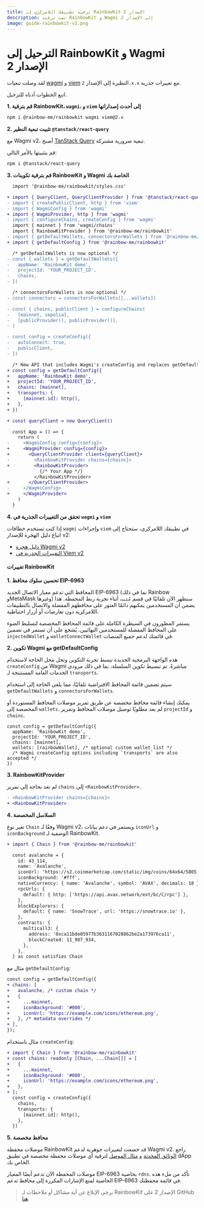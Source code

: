 ```yaml
---
title: ترقية تطبيقك اللامركزي لـ RainbowKit الإصدار 2
description: تمت ترقية RainbowKit و Wagmi إلى الإصدار 2
image: guide-rainbowkit-v2.png
---
```


# الترحيل إلى RainbowKit و Wagmi الإصدار 2

لقد وصلت تبعيات [wagmi](https://wagmi.sh) و [viem](https://viem.sh) النظيرة إلى الإصدار `2.x.x` مع تغييرات جذرية.

اتبع الخطوات أدناه للترحيل.

**1. قم بترقية RainbowKit، `wagmi`، و `viem` إلى أحدث إصداراتها**

```bash
npm i @rainbow-me/rainbowkit wagmi viem@2.x
```

**2. تثبيت تبعية النظير `@tanstack/react-query`**

مع Wagmi v2، أصبح [TanStack Query](https://tanstack.com/query/v5/docs/react/overview) تبعية ضرورية مشتركة.

قم بتثبيتها بالأمر التالي:

```bash
npm i @tanstack/react-query
```

**3. قم بترقية تكوينات RainbowKit و Wagmi الخاصة بك**

```diff
  import '@rainbow-me/rainbowkit/styles.css'

+ import { QueryClient, QueryClientProvider } from '@tanstack/react-query'
- import { createPublicClient, http } from 'viem'
- import { WagmiConfig } from 'wagmi'
+ import { WagmiProvider, http } from 'wagmi'
- import { configureChains, createConfig } from 'wagmi'
  import { mainnet } from 'wagmi/chains'
  import { RainbowKitProvider } from '@rainbow-me/rainbowkit'
- import { getDefaultWallets, connectorsForWallets } from '@rainbow-me/rainbowkit'
+ import { getDefaultConfig } from '@rainbow-me/rainbowkit'

  /* getDefaultWallets is now optional */
- const { wallets } = getDefaultWallets({
-   appName: 'RainbowKit demo',
-   projectId: 'YOUR_PROJECT_ID',
-   chains,
- })

  /* connectorsForWallets is now optional */
- const connectors = connectorsForWallets([...wallets])

- const { chains, publicClient } = configureChains( 
-   [mainnet, sepolia], 
-   [publicProvider(), publicProvider()],
- )

- const config = createConfig({
-   autoConnect: true,
-   publicClient,
- })

  /* New API that includes Wagmi's createConfig and replaces getDefaultWallets and connectorsForWallets */
+ const config = getDefaultConfig({
+   appName: 'RainbowKit demo',
+   projectId: 'YOUR_PROJECT_ID',
+   chains: [mainnet],
+   transports: {
+     [mainnet.id]: http(),
+   },
+ })

+ const queryClient = new QueryClient()

  const App = () => {
    return (
-     <WagmiConfig config={config}>
+     <WagmiProvider config={config}>
+       <QueryClientProvider client={queryClient}>
-         <RainbowKitProvider chains={chains}>
+         <RainbowKitProvider>
            {/* Your App */}
          </RainbowKitProvider>
+       </QueryClientProvider>
-     </WagmiConfig>
+     </WagmiProvider>
    )
  }
```

**4. تحقق من التغييرات الجذرية في `wagmi` و `viem`**

إذا كنت تستخدم خطافات `wagmi` وإجراءات `viem` في تطبيقك اللامركزي، ستحتاج إلى اتباع دليل الهجرة للإصدار v2:

- [دليل هجرة Wagmi v2](https://wagmi.sh/react/guides/migrate-from-v1-to-v2)
- [التغييرات الجذرية في Viem v2](https://viem.sh/docs/migration-guide.html#_2-x-x-breaking-changes)

#### تغييرات RainbowKit

**1. تحسين سلوك محافظ EIP-6963**

المحافظ التي تدعم معيار الاتصال الجديد EIP-6963 (بما في ذلك Rainbow وMetaMask وغيرها) ستظهر الآن تلقائيًا في قسم `مُثبت` أثناء تجربة ربط المحفظة. هذا يضمن أن المستخدمين يمكنهم دائمًا العثور على محافظهم المفضلة والاتصال بالتطبيقات اللامركزية دون تعارضات أو أزرار احتياطية.

يستمر المطورون في السيطرة الكاملة على قائمة المحافظ المخصصة لتسليط الضوء على المحافظ المفضلة للمستخدمين النهائيين. يُشجع على أن تستمر في تضمين `injectedWallet` و `walletConnectWallet` في قائمتك لدعم جميع المنصات.

**2. تكوين Wagmi مع getDefaultConfig**

هذه الواجهة البرمجية الجديدة تبسط تجربة التكوين وتحل محل الحاجة لاستخدام `createConfig` من Wagmi مباشرةً. تم تبسيط تكوين السلسلة، بما في ذلك مزودي الخدمات العامة المستنتجة لـ `transports`.

سيتم تضمين قائمة المحافظ الافتراضية تلقائيًا، مما يلغي الحاجة إلى استخدام `getDefaultWallets` و `connectorsForWallets`.

يمكنك إنشاء قائمة محافظ مخصصة عن طريق تمرير موصلات المحافظ المستوردة أو المخصصة إلى `wallets`. لم يعد مطلوبًا توصيل موصلات المحافظ وتمرير `projectId` و `chains`.

```
const config = getDefaultConfig({
  appName: 'RainbowKit demo',
  projectId: 'YOUR_PROJECT_ID',
  chains: [mainnet],
  wallets: [rainbowWallet], /* optional custom wallet list */
  /* Wagmi createConfig options including `transports` are also accepted */
})
```

**3. RainbowKitProvider**

لم تعد بحاجة إلى تمرير `chains` إلى `<RainbowKitProvider>`.

```diff
- <RainbowKitProvider chains={chains}>
+ <RainbowKitProvider>
```

**4. السلاسل المخصصة**

تغير نوع `Chain` وفقًا لـ Wagmi v2، ويستمر في دعم بيانات `iconUrl` و `iconBackground` الوصفية لـ RainbowKit.

```diff
+ import { Chain } from '@rainbow-me/rainbowkit'

  const avalanche = {
    id: 43_114,
    name: 'Avalanche',
    iconUrl: 'https://s2.coinmarketcap.com/static/img/coins/64x64/5805.png',
    iconBackground: '#fff',
    nativeCurrency: { name: 'Avalanche', symbol: 'AVAX', decimals: 18 },
    rpcUrls: {
      default: { http: ['https://api.avax.network/ext/bc/C/rpc'] },
    },
    blockExplorers: {
      default: { name: 'SnowTrace', url: 'https://snowtrace.io' },
    },
    contracts: {
      multicall3: {
        address: '0xca11bde05977b3631167028862be2a173976ca11',
        blockCreated: 11_907_934,
      },
    },
  } as const satisfies Chain
```

مثال مع `getDefaultConfig`:

```diff
const config = getDefaultConfig({
+ chains: [
+   avalanche, /* custom chain */
+   {
+     ...mainnet,
+     iconBackground: '#000',
+     iconUrl: 'https://example.com/icons/ethereum.png',
+   }, /* metadata overrides */
+ ],
});
```

مثال باستخدام `createConfig`:

```diff
+ import { Chain } from '@rainbow-me/rainbowkit'
+ const chains: readonly [Chain, ...Chain[]] = [
+   {
+     ...mainnet,
+     iconBackground: '#000',
+     iconUrl: 'https://example.com/icons/ethereum.png',
+   },
+ ];
  const config = createConfig({
    chains,
    transports: {
      [mainnet.id]: http(),
    },
  })
```

**5. محافظ مخصصة**

موصلات محفظة RainbowKit قد خضعت لتغييرات جوهرية لدعم Wagmi v2. راجع [الوثائق المحدثة](https://www.rainbowkit.com/docs/custom-wallets) و [مثال الموصل](packages/rainbowkit/src/wallets/walletConnectors/rainbowWallet/rainbowWallet.ts) لترقية أي موصلات محفظة مخصصة في تطبيق dApp الخاص بك.

موصلات المحفظة الآن تدعم أيضًا المعيار EIP-6963 بخاصية `rdns`. تأكد من ملء هذه الخاصية لمنع الإشارات المكررة إلى محافظ تدعم EIP-6963 في قائمة محفظتك.

> يرجى الإبلاغ عن أية مشاكل أو ملاحظات لـ RainbowKit الإصدار 2 على GitHub [هنا](https://github.com/rainbow-me/rainbowkit/issues/new/choose).
